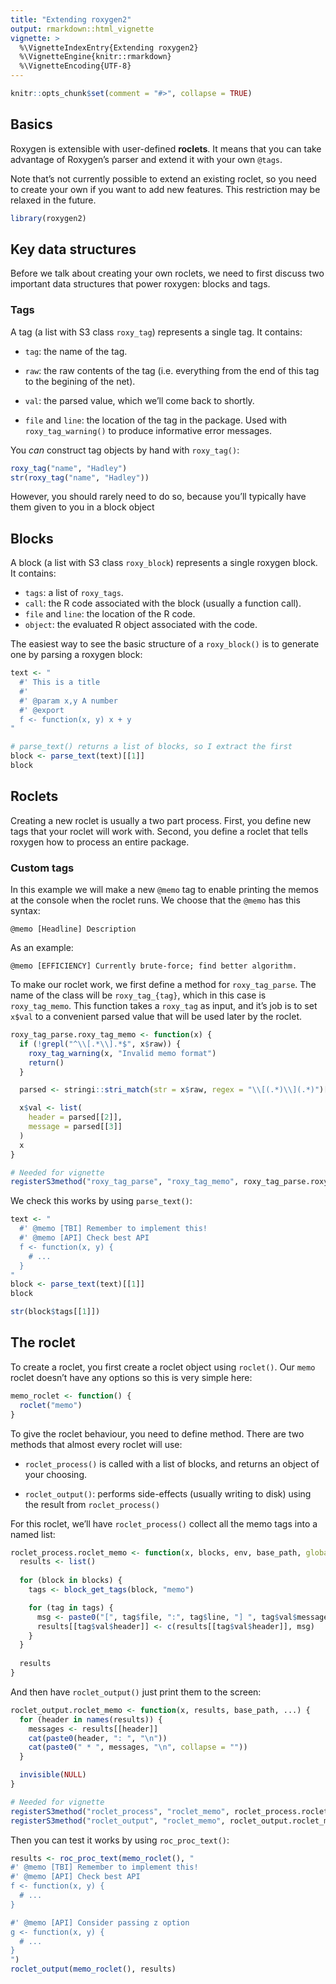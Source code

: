 ```yaml
---
title: "Extending roxygen2"
output: rmarkdown::html_vignette
vignette: >
  %\VignetteIndexEntry{Extending roxygen2}
  %\VignetteEngine{knitr::rmarkdown}
  %\VignetteEncoding{UTF-8}
---
```


```r
knitr::opts_chunk$set(comment = "#>", collapse = TRUE)
```

## Basics

Roxygen is extensible with user-defined __roclets__. 
It means that you can take advantage of Roxygen's parser and extend it with your own `@tags`.

Note that's not currently possible to extend an existing roclet, so you need to create your own if you want to add new features. This restriction may be relaxed in the future.

```r
library(roxygen2)
```

## Key data structures

Before we talk about creating your own roclets, we need to first discuss two important data structures that power roxygen: blocks and tags.

### Tags

A tag (a list with S3 class `roxy_tag`) represents a single tag. 
It contains:

* `tag`: the name of the tag.

* `raw`: the raw contents of the tag (i.e. everything from the end of 
  this tag to the begining of the net).
  
* `val`: the parsed value, which we'll come back to shortly.

* `file` and `line`: the location of the tag in the package. Used
  with `roxy_tag_warning()` to produce informative error messages.

You _can_ construct tag objects by hand with `roxy_tag()`:

```r
roxy_tag("name", "Hadley")
str(roxy_tag("name", "Hadley"))
```

However, you should rarely need to do so, because you'll typically have them given to you in a block object

## Blocks

A block (a list with S3 class `roxy_block`) represents a single roxygen block. It contains:

* `tags`: a list of `roxy_tags`.
* `call`: the R code associated with the block (usually a function call).
* `file` and `line`: the location of the R code.
* `object`: the evaluated R object associated with the code.

The easiest way to see the basic structure of a `roxy_block()` is to generate one by parsing a roxygen block:

```r
text <- "
  #' This is a title
  #'
  #' @param x,y A number
  #' @export
  f <- function(x, y) x + y
"

# parse_text() returns a list of blocks, so I extract the first
block <- parse_text(text)[[1]]
block
```

## Roclets

Creating a new roclet is usually a two part process.
First, you define new tags that your roclet will work with.
Second, you define a roclet that tells roxygen how to process an entire package.

### Custom tags

In this example we will make a new `@memo` tag to enable printing the memos at the console when the roclet runs.
We choose that the `@memo` has this syntax:

```
@memo [Headline] Description
```

As an example:

```
@memo [EFFICIENCY] Currently brute-force; find better algorithm.
```

To make our roclet work, we first define a method for `roxy_tag_parse`. 
The name of the class will be `roxy_tag_{tag}`, which in this case is `roxy_tag_memo`.
This function takes a `roxy_tag` as input, and it's job is to set `x$val` to a convenient parsed value that will be used later by the roclet.

```r
roxy_tag_parse.roxy_tag_memo <- function(x) {
  if (!grepl("^\\[.*\\].*$", x$raw)) {
    roxy_tag_warning(x, "Invalid memo format")
    return()
  }

  parsed <- stringi::stri_match(str = x$raw, regex = "\\[(.*)\\](.*)")[1, ]

  x$val <- list(
    header = parsed[[2]], 
    message = parsed[[3]]
  )
  x
}
```

```r
# Needed for vignette
registerS3method("roxy_tag_parse", "roxy_tag_memo", roxy_tag_parse.roxy_tag_memo)
```

We check this works by using `parse_text()`:

```r
text <- "
  #' @memo [TBI] Remember to implement this!
  #' @memo [API] Check best API
  f <- function(x, y) {
    # ...
  }
"
block <- parse_text(text)[[1]]
block

str(block$tags[[1]])
```

## The roclet

To create a roclet, you first create a roclet object using `roclet()`.
Our `memo` roclet doesn't have any options so this is very simple here:

```r
memo_roclet <- function() {
  roclet("memo")
}
```

To give the roclet behaviour, you need to define method.
There are two methods that almost every roclet will use:

* `roclet_process()` is called with a list of blocks, and returns an
  object of your choosing.
  
* `roclet_output()`: performs side-effects (usually writing to disk)
  using the result from `roclet_process()`

For this roclet, we'll have `roclet_process()` collect all the memo tags into a named list:

```r
roclet_process.roclet_memo <- function(x, blocks, env, base_path, global_options = list()) {
  results <- list()
  
  for (block in blocks) {
    tags <- block_get_tags(block, "memo")

    for (tag in tags) {
      msg <- paste0("[", tag$file, ":", tag$line, "] ", tag$val$message)
      results[[tag$val$header]] <- c(results[[tag$val$header]], msg)
    }
  }
  
  results
}
```

And then have `roclet_output()` just print them to the screen:

```r
roclet_output.roclet_memo <- function(x, results, base_path, ...) {
  for (header in names(results)) {
    messages <- results[[header]]
    cat(paste0(header, ": ", "\n"))
    cat(paste0(" * ", messages, "\n", collapse = ""))
  }

  invisible(NULL)
}
```

```r
# Needed for vignette
registerS3method("roclet_process", "roclet_memo", roclet_process.roclet_memo)
registerS3method("roclet_output", "roclet_memo", roclet_output.roclet_memo)
```

Then you can test it works by using `roc_proc_text()`:

```r
results <- roc_proc_text(memo_roclet(), "
#' @memo [TBI] Remember to implement this!
#' @memo [API] Check best API
f <- function(x, y) {
  # ...
}

#' @memo [API] Consider passing z option
g <- function(x, y) {
  # ...
}
")
roclet_output(memo_roclet(), results)
```

